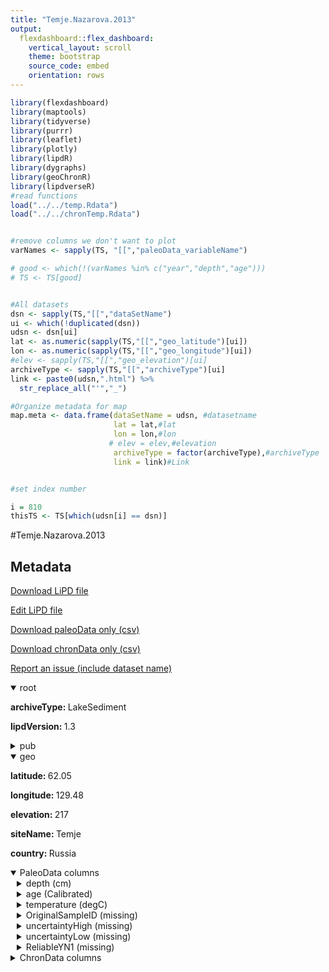 ```yaml
---
title: "Temje.Nazarova.2013"
output: 
  flexdashboard::flex_dashboard:
    vertical_layout: scroll
    theme: bootstrap
    source_code: embed
    orientation: rows
---
```


```r
library(flexdashboard)
library(maptools)
library(tidyverse)
library(purrr)
library(leaflet)
library(plotly)
library(lipdR)
library(dygraphs)
library(geoChronR)
library(lipdverseR)
#read functions
load("../../temp.Rdata")
load("../../chronTemp.Rdata")


#remove columns we don't want to plot
varNames <- sapply(TS, "[[","paleoData_variableName")

# good <- which(!(varNames %in% c("year","depth","age")))
# TS <- TS[good]


#All datasets
dsn <- sapply(TS,"[[","dataSetName")
ui <- which(!duplicated(dsn))
udsn <- dsn[ui]
lat <- as.numeric(sapply(TS,"[[","geo_latitude")[ui])
lon <- as.numeric(sapply(TS,"[[","geo_longitude")[ui])
#elev <- sapply(TS,"[[","geo_elevation")[ui]
archiveType <- sapply(TS,"[[","archiveType")[ui]
link <- paste0(udsn,".html") %>% 
  str_replace_all("'","_")

#Organize metadata for map
map.meta <- data.frame(dataSetName = udsn, #datasetname
                       lat = lat,#lat
                       lon = lon,#lon
                      # elev = elev,#elevation
                       archiveType = factor(archiveType),#archiveType
                       link = link)#Link


#set index number

i = 810
thisTS <- TS[which(udsn[i] == dsn)]
```
#Temje.Nazarova.2013

Metadata {.sidebar}
-------------------------------------
[Download LiPD file](Temje.Nazarova.2013.lpd)
            

[Edit LiPD file](http://lipd.net/playground?source=http://lipdverse.org/globalHolocene/0_25_5/Temje.Nazarova.2013.lpd)
            

[Download paleoData only (csv)](Temje.Nazarova.2013.csv)
            

[Download chronData only (csv)](Temje.Nazarova.2013-chron.csv)
            

[Report an issue (include dataset name)](https://github.com/nickmckay/LiPDverse/issues)

<details open style="margin-left: 0px">
<summary>root</summary>
<p style="margin-left: 0px"><strong>archiveType: </strong>LakeSediment
<p style="margin-left: 0px"><strong>lipdVersion: </strong>1.3
</details>
<details>
<summary>pub</summary>
<details style="margin-left: 10px">
<summary>pub1</summary>
<p style="margin-left: 10px"><strong>author: </strong>list(list(name = "Nazarova, Larisa"), list(name = "Luepfert, Herman"), list(name = "Subetto, Dmitry"), list(name = "Pestryakova, Ludmila"), list(name = "Diekmann, Bernhard"))
<p style="margin-left: 10px"><strong>journal: </strong>Quaternary International
<p style="margin-left: 10px"><strong>volume: </strong>290-291
<p style="margin-left: 10px"><strong>title: </strong>Holocene climate conditions in central Yakutia (Eastern Siberia) inferred from sediment composition and fossil chironomids of Lake Temje
</details>
<details style="margin-left: 10px">
<summary>pub2</summary>
<p style="margin-left: 10px"><strong>author: </strong>list(list(name = NA))
</details>
</details>
<details open style="margin-left: 0px">
<summary>geo</summary>
<p style="margin-left: 0px"><strong>latitude: </strong>62.05
<p style="margin-left: 0px"><strong>longitude: </strong>129.48
<p style="margin-left: 0px"><strong>elevation: </strong>217
<p style="margin-left: 0px"><strong>siteName: </strong>Temje
<p style="margin-left: 0px"><strong>country: </strong>Russia
</details>
<details open>
<summary>PaleoData columns</summary>
<details style="margin-left: 10px">
<summary>depth (cm)</summary>
<p style="margin-left: 10px"><strong>TSid: </strong>Rf0Wc7BZvEU
<p style="margin-left: 10px"><strong>variableName: </strong>depth
<p style="margin-left: 10px"><strong>units: </strong>cm
</details>
<details style="margin-left: 10px">
<summary>age (Calibrated)</summary>
<p style="margin-left: 10px"><strong>TSid: </strong>R8u3UIFZ785
<p style="margin-left: 10px"><strong>variableName: </strong>age
<p style="margin-left: 10px"><strong>units: </strong>Calibrated
</details>
<details style="margin-left: 10px">
<summary>temperature (degC)</summary>
<p style="margin-left: 10px"><strong>TSid: </strong>RZHD2qbGw9D
<p style="margin-left: 10px"><strong>variableName: </strong>temperature
<p style="margin-left: 10px"><strong>units: </strong>degC
<p style="margin-left: 10px"><strong>useInGlobalTemperatureAnalysis: </strong>TRUE
<details>
<summary>interpretation</summary>
<details style="margin-left: 20px">
<summary>1</summary>
<p style="margin-left: 20px"><strong>direction: </strong>positive
<p style="margin-left: 20px"><strong>scope: </strong>climate
<p style="margin-left: 20px"><strong>variable: </strong>T
</details>
</details>
</details>
<details style="margin-left: 10px">
<summary>OriginalSampleID (missing)</summary>
<p style="margin-left: 10px"><strong>TSid: </strong>RExmWbYEOSN
<p style="margin-left: 10px"><strong>variableName: </strong>OriginalSampleID
<p style="margin-left: 10px"><strong>units: </strong>missing
<p style="margin-left: 10px"><strong>useInGlobalTemperatureAnalysis: </strong>FALSE
</details>
<details style="margin-left: 10px">
<summary>uncertaintyHigh (missing)</summary>
<p style="margin-left: 10px"><strong>TSid: </strong>RA0MmwPTdxu
<p style="margin-left: 10px"><strong>variableName: </strong>uncertaintyHigh
<p style="margin-left: 10px"><strong>units: </strong>missing
<p style="margin-left: 10px"><strong>useInGlobalTemperatureAnalysis: </strong>FALSE
</details>
<details style="margin-left: 10px">
<summary>uncertaintyLow (missing)</summary>
<p style="margin-left: 10px"><strong>TSid: </strong>RXVOLGQdmQ1
<p style="margin-left: 10px"><strong>variableName: </strong>uncertaintyLow
<p style="margin-left: 10px"><strong>units: </strong>missing
<p style="margin-left: 10px"><strong>useInGlobalTemperatureAnalysis: </strong>FALSE
</details>
<details style="margin-left: 10px">
<summary>ReliabIeYN1 (missing)</summary>
<p style="margin-left: 10px"><strong>TSid: </strong>RQ7DJYPSFAs
<p style="margin-left: 10px"><strong>variableName: </strong>ReliabIeYN1
<p style="margin-left: 10px"><strong>units: </strong>missing
<p style="margin-left: 10px"><strong>useInGlobalTemperatureAnalysis: </strong>FALSE
</details>
<details>
<summary>ChronData columns</summary>
<details style="margin-left: 10px">
<summary>DateType ()</summary>
<p style="margin-left: 10px"><strong>TSid: </strong>RH4I7OzPfHW
<p style="margin-left: 10px"><strong>variableName: </strong>DateType
</details>

Row {.tabset .tabset-fade}
-----------------------------------------------------------------------

### Sitemap

```r
  map.meta.split <- split(map.meta, map.meta$archiveType)


factpal <- colorFactor("Paired",map.meta$archiveType)
buff <- 15
l <- leaflet() %>% 
  addTiles() %>% 
  fitBounds(map.meta$lon[i]-buff,map.meta$lat[i]-buff,map.meta$lon[i]+buff,map.meta$lat[i]+buff)
  

  
  
names(map.meta.split) %>%
  purrr::walk( function(df) {
    l <<- l %>%
      addMarkers(data=map.meta.split[[df]],
                 lng=~lon, lat=~lat,
                 label=~as.character(archiveType),
                 popup=~paste(str_c('Dataset: <a href="',link,'">',dataSetName,'</a>'),
                                 # str_c("Elevation: ",elev),
                                  str_c("Archive Type: ",archiveType),
                                  sep = "<br>"),
                 group = df,
                 clusterOptions = markerClusterOptions(removeOutsideVisibleBounds = F),
                 labelOptions = labelOptions(noHide = F,
                                             direction = 'auto'))
  })

l %>%
  addLayersControl(position = "bottomleft",
    overlayGroups = names(map.meta.split),
    options = layersControlOptions(collapsed = FALSE,
                                   opacity = 0.8)
  )
```

### Search the LiPDverse (Beta! doesn't work well yet)
```r
#Add google search bar
htmltools::includeHTML("../../googleSearchChunk.html")
```


Row {.tabset .tabset-fade}
-----------------------------------------------------------------------

### temperature (degC)
```r
plotCol(thisTS,ind = 4)
```

### OriginalSampleID (missing)
```r
plotCol(thisTS,ind = 1)
```

### uncertaintyHigh (missing)
```r
plotCol(thisTS,ind = 5)
```

### uncertaintyLow (missing)
```r
plotCol(thisTS,ind = 6)
```

### ReliabIeYN1 (missing)
```r
plotCol(thisTS,ind = 7)
```

Row {.tabset .tabset-fade}
-----------------------------------------------------------------------

### DateType ()
```r
plotCol(chronTS,ind = 1)
```

